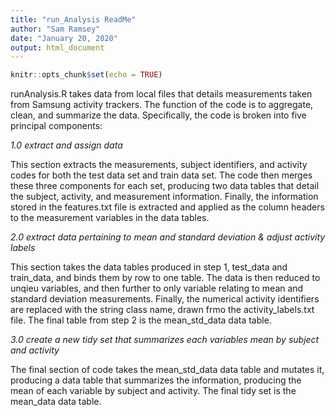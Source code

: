 ```yaml
---
title: "run_Analysis ReadMe"
author: "Sam Ramsey"
date: "January 20, 2020"
output: html_document
---
```


```r
knitr::opts_chunk$set(echo = TRUE)
```

runAnalysis.R takes data from local files that details measurements taken from Samsung activity trackers. The function of the code is to aggregate, clean, and summarize the data. Specifically, the code is broken into five principal components:

*1.0 extract and assign data*

This section extracts the measurements, subject identifiers, and activity codes for both the test data set and train data set. The code then merges these three components for each set, producing two data tables that detail the subject, activity, and measurement information. Finally, the information stored in the features.txt file is extracted and applied as the column headers to the measurement variables in the data tables.

*2.0 extract data pertaining to mean and standard deviation & adjust activity labels*

This section takes the data tables produced in step 1, test_data and train_data, and binds them by row to one table. The data is then reduced to unqieu variables, and then further to only variable relating to mean and standard deviation measurements. Finally, the numerical activity identifiers are replaced with the string class name, drawn frmo the activity_labels.txt file. The final table from step 2 is the mean_std_data data table.

*3.0 create a new tidy set that summarizes each variables mean by subject and activity*

The final section of code takes the mean_std_data data table and mutates it, producing a data table that summarizes the information, producing the mean of each variable by subject and activity. The final tidy set is the mean_data data table.